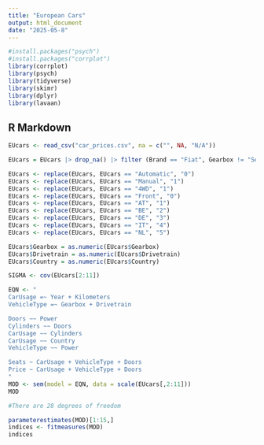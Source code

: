 ```yaml
---
title: "European Cars"
output: html_document
date: "2025-05-8"
---
```


```r
#install.packages("psych")
#install.packages("corrplot")
library(corrplot)
library(psych)
library(tidyverse)
library(skimr)
library(dplyr)
library(lavaan)
```

## R Markdown

```r
EUcars <- read_csv("car_prices.csv", na = c("", NA, "N/A"))

EUcars = EUcars |> drop_na() |> filter (Brand == "Fiat", Gearbox != "Semi-automatic", Drivetrain != "Rear") |> select(Model,Price,Kilometers,Power, Seats,Doors,Cylinders,Gearbox,Year,Drivetrain,Country)

EUcars <- replace(EUcars, EUcars == "Automatic", "0")
EUcars <- replace(EUcars, EUcars == "Manual", "1")
EUcars <- replace(EUcars, EUcars == "4WD", "1")
EUcars <- replace(EUcars, EUcars == "Front", "0")
EUcars <- replace(EUcars, EUcars == "AT", "1")
EUcars <- replace(EUcars, EUcars == "BE", "2")
EUcars <- replace(EUcars, EUcars == "DE", "3")
EUcars <- replace(EUcars, EUcars == "IT", "4")
EUcars <- replace(EUcars, EUcars == "NL", "5")

EUcars$Gearbox = as.numeric(EUcars$Gearbox)
EUcars$Drivetrain = as.numeric(EUcars$Drivetrain)
EUcars$Country = as.numeric(EUcars$Country)

SIGMA <- cov(EUcars[2:11])
```


```r
EQN <- "
CarUsage =~ Year + Kilometers
VehicleType =~ Gearbox + Drivetrain

Doors ~~ Power
Cylinders ~~ Doors
CarUsage ~~ Cylinders
CarUsage ~~ Country
VehicleType ~~ Power

Seats ~ CarUsage + VehicleType + Doors
Price ~ CarUsage + VehicleType + Doors
"
MOD <- sem(model = EQN, data = scale(EUcars[,2:11]))
MOD

#There are 28 degrees of freedom
```

```r
parameterestimates(MOD)[1:15,]
indices <- fitmeasures(MOD)
indices
```